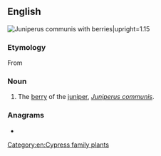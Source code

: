 {{also|ábhal}}
==English==
[[File:Juniperus communis at Valjala on 2005-08-11.jpg|right|thumb|''Juniperus communis'' with berries|upright=1.15]]
{{wikipedia|Juniperus communis}}
{{wikispecies|Juniperus communis}}

===Etymology===
From {{der|en|ar|أَبْهَل}}

===Noun===
{{en-noun}}

# The [[berry]] of the [[juniper]], ''[[Juniperus communis]]''.

===Anagrams===
* {{anagrams|en|a=aabhl|Blaha|Halab}}

[[Category:en:Cypress family plants]]